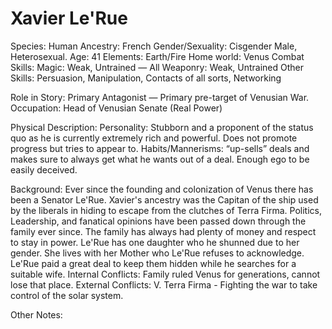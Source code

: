 # Xavier Le'Rue

Species: Human
Ancestry: French
Gender/Sexuality: Cisgender Male, Heterosexual.
Age: 41
Elements: Earth/Fire
Home world: Venus
Combat Skills: Magic: Weak, Untrained — All Weaponry: Weak, Untrained
Other Skills: Persuasion, Manipulation, Contacts of all sorts, Networking

Role in Story: Primary Antagonist — Primary pre-target of Venusian War.
Occupation: Head of Venusian Senate (Real Power)

Physical Description:
Personality: Stubborn and a proponent of the status quo as he is currently extremely rich and powerful. Does not promote progress but tries to appear to.
Habits/Mannerisms: “up-sells” deals and makes sure to always get what he wants out of a deal. Enough ego to be easily deceived.

Background: Ever since the founding and colonization of Venus there has been a Senator Le'Rue. Xavier's ancestry was the Capitan of the ship used by the liberals in hiding to escape from the clutches of Terra Firma. Politics, Leadership, and fanatical opinions have been passed down through the family ever since. The family has always had plenty of money and respect to stay in power. Le'Rue has one daughter who he shunned due to her gender. She lives with her Mother who Le'Rue refuses to acknowledge. Le'Rue paid a great deal to keep them hidden while he searches for a suitable wife.
Internal Conflicts: Family ruled Venus for generations, cannot lose that place.
External Conflicts: V. Terra Firma - Fighting the war to take control of the solar system.

Other Notes:
